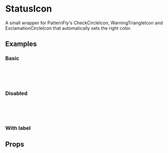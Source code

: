 
<Meta title="Components/StatusIcon" component={StatusIcon} />

# StatusIcon

A small wrapper for PatternFly's CheckCircleIcon,
WarningTriangleIcon and ExclamationCircleIcon that automatically sets the right color.

## Examples

### Basic

<Canvas>
  <Story name="Basic">
    <StatusIcon status={StatusType.Ok} />
    <br />
    <StatusIcon status={StatusType.Warning} />
    <br />
    <StatusIcon status={StatusType.Error} />
    <br />
    <StatusIcon status={StatusType.Info} />
  </Story>
</Canvas>

### Disabled

<Canvas>
  <Story name="Disabled">
    <StatusIcon status={StatusType.Ok} isDisabled />
    <br />
    <StatusIcon status={StatusType.Warning} isDisabled />
    <br />
    <StatusIcon status={StatusType.Error} isDisabled />
    <br />
    <StatusIcon status={StatusType.Info} isDisabled />
  </Story>
</Canvas>

### With label

<Canvas>
  <Story name="With label">
    <StatusIcon status={StatusType.Ok} label="Ready" />
    <StatusIcon status={StatusType.Warning} label="Warning" />
    <StatusIcon status={StatusType.Error} label="Error" />
    <StatusIcon status={StatusType.Info} label="Info" />
  </Story>
</Canvas>

## Props

<ArgsTable of={StatusIcon} />

<GithubLink path="src/components/StatusIcon/StatusIcon.tsx" />
